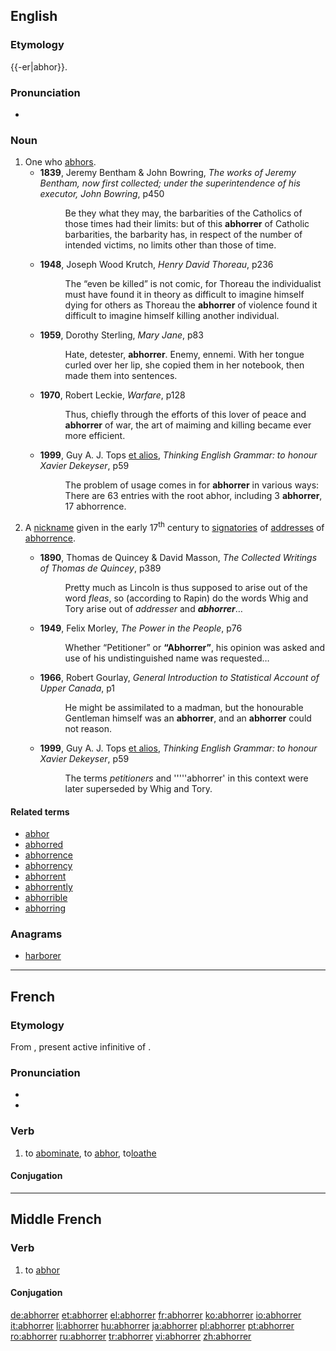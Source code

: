 ==English==

===Etymology===
{{-er|abhor}}.

===Pronunciation===
* {{audio|en-us-abhorrer.ogg|Audio (US)}}

===Noun===
{{en-noun}}

# One who [[abhors]].
#* '''1839''', Jeremy Bentham & John Bowring, ''The works of Jeremy Bentham, now first collected; under the superintendence of his executor, John Bowring'', p450
#*: Be they what they may, the barbarities of the Catholics of those times had their limits: but of this '''abhorrer''' of Catholic barbarities, the barbarity has, in respect of the number of intended victims, no limits other than those of time.
#* '''1948''', Joseph Wood Krutch, ''Henry David Thoreau'', p236
#*: The “even be killed” is not comic, for Thoreau the individualist must have found it in theory as difficult to imagine himself dying for others as Thoreau the '''abhorrer''' of violence found it difficult to imagine himself killing another individual.
#* '''1959''', Dorothy Sterling, ''Mary Jane'', p83
#*: Hate, detester, '''abhorrer'''. Enemy, ennemi. With her tongue curled over her lip, she copied them in her notebook, then made them into sentences.
#* '''1970''', Robert Leckie, ''Warfare'', p128
#*: Thus, chiefly through the efforts of this lover of peace and '''abhorrer''' of war, the art of maiming and killing became ever more efficient.
#* '''1999''', Guy A. J. Tops [[et alios]], ''Thinking English Grammar: to honour Xavier Dekeyser'', p59
#*: The problem of usage comes in for '''abhorrer''' in various ways: There are 63 entries with the root abhor, including 3 '''abhorrer''', 17 abhorrence.
# {{context|historical}} A [[nickname]] given in the early 17<sup>th</sup> century to [[signatories]] of [[addresses]] of [[abhorrence]].
#* '''1890''', Thomas de Quincey & David Masson, ''The Collected Writings of Thomas de Quincey'', p389
#*: Pretty much as Lincoln is thus supposed to arise out of the word ''fleas'', so (according to Rapin) do the words Whig and Tory arise out of ''addresser'' and '''''abhorrer'''''…
#* '''1949''', Felix Morley, ''The Power in the People'', p76
#*: Whether “Petitioner” or '''“Abhorrer”''', his opinion was asked and use of his undistinguished name was requested…
#* '''1966''', Robert Gourlay, ''General Introduction to Statistical Account of Upper Canada'', p1
#*: He might be assimilated to a madman, but the honourable Gentleman himself was an '''abhorrer''', and an '''abhorrer''' could not reason.
#* '''1999''', Guy A. J. Tops [[et alios]], ''Thinking English Grammar: to honour Xavier Dekeyser'', p59
#*: The terms ''petitioners'' and '''''abhorrer'{{s}} in this context were later superseded by Whig and Tory.

====Related terms====
* [[abhor]]
* [[abhorred]]
* [[abhorrence]]
* [[abhorrency]]
* [[abhorrent]]
* [[abhorrently]]
* [[abhorrible]]
* [[abhorring]]

===Anagrams===
* [[harborer#English|harborer]]

----

==French==

===Etymology===
From {{etyl|la|fr}} {{term|abhorrere|abhorrēre|lang=la}}, present active infinitive of {{term|abhorreo|abhorreō|lang=la}}.

===Pronunciation===
* {{IPA|/a.bɔ.ʁe/|lang=fr}}
* {{audio|Fr-Paris--abhorrer.ogg|Audio (Paris)}}

===Verb===
{{fr-verb}}

# to [[abominate]], to [[abhor]], to[[loathe]]

====Conjugation====
{{fr-conj-er|abhorr|avoir}}

----

==Middle French==

===Verb===
{{infl|frm|verb}}

# to [[abhor]]

====Conjugation====
{{frm-conj-er|abhorr}}

[[de:abhorrer]]
[[et:abhorrer]]
[[el:abhorrer]]
[[fr:abhorrer]]
[[ko:abhorrer]]
[[io:abhorrer]]
[[it:abhorrer]]
[[li:abhorrer]]
[[hu:abhorrer]]
[[ja:abhorrer]]
[[pl:abhorrer]]
[[pt:abhorrer]]
[[ro:abhorrer]]
[[ru:abhorrer]]
[[tr:abhorrer]]
[[vi:abhorrer]]
[[zh:abhorrer]]